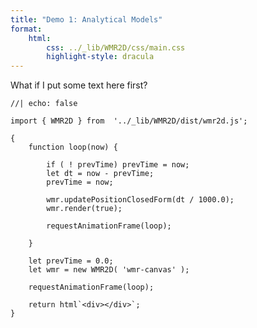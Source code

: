 ```yaml
---
title: "Demo 1: Analytical Models"
format:
    html:
        css: ../_lib/WMR2D/css/main.css
        highlight-style: dracula
---
```


What if I put some text here first?

```{=html}
<div>
    <canvas id="wmr-canvas"></canvas>
</div>
```


```ojs
//| echo: false

import { WMR2D } from  '../_lib/WMR2D/dist/wmr2d.js';

{
    function loop(now) {

        if ( ! prevTime) prevTime = now;
        let dt = now - prevTime;
        prevTime = now;

        wmr.updatePositionClosedForm(dt / 1000.0);
        wmr.render(true);

        requestAnimationFrame(loop);

    }

    let prevTime = 0.0;
    let wmr = new WMR2D( 'wmr-canvas' );

    requestAnimationFrame(loop);

    return html`<div></div>`;
}
```
